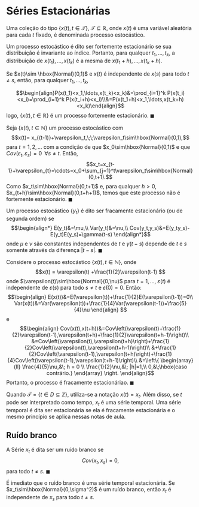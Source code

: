 # Séries Estacionárias

Uma coleção do tipo $\{x(t),t\in\mathcal{T}\}$, $\mathcal{T}\subseteq \mathbb{R}$, onde $x(t)$ é uma variável aleatória para cada $t$ fixado,  é denominada processo estocástico.

Um processo estocástico é dito ser fortemente estacionário se sua distribuição é invariante ao índice. Portanto, para qualquer $t_1,\ldots,t_k$, a distribuição de $x(t_1),\ldots,x(t_k)$ é a mesma de $x(t_1+h),\ldots,x(t_k+h)$.  

::: {#exm-serie_estacionaria_1}
Se $x(t)\sim \hbox{Normal}(0,1)$ e $x(t)$ é independente de $x(s)$ para todo $t\neq s$, então, para qualquer $t_1,\ldots,t_k$,

$$\begin{align}P(x(t_1)<x_1,\ldots,x(t_k)<x_k)&=\prod_{i=1}^k P(x(t_i)<x_i)=\prod_{i=1}^k P(x(t_i+h)<x_i)\\&=P(x(t_1+h)<x_1,\ldots,x(t_k+h)<x_k)\end{align}$$
logo, $\{x(t),t\in \mathbb{R}\}$ é um processo fortemente estacionário.
$\blacksquare$
:::


:::{#thm-exm_estacionaria2}
Seja $\{x(t),t\in\mathbb{N}\}$ um processo estocástico com 
	$$x(t)= x_{(t-1)}+\varepsilon_t,\;\;\varepsilon_t\sim\hbox{Normal}(0,1),$$
para $t=1,2,\ldots$ com a condição de que $x_0\sim\hbox{Normal}(0,1)$ e que $Cov(\varepsilon_t,\varepsilon_s)=0\;\;\forall s\neq t$.
	Então,
	$$x_t=x_{t-1}+\varepsilon_{t}=\cdots=x_0+\sum_{j=1}^t\varepsilon_t\sim\hbox{Normal}(0,t+1).$$
	Como $x_t\sim\hbox{Normal}(0,t+1)$ e, para qualquer $h>0$, $x_{t+h}\sim\hbox{Normal}(0,t+h+1)$, temos que este processo não é fortemente estacionário.
$\blacksquare$
:::


::: {#def-fracamente}
Um processo estocástico $\{y_t\}$ é dito ser fracamente estacionário (ou de segunda ordem) se 
$$\begin{align*}
	E(y_t)&=\mu,\\
	Var(y_t)&=\nu,\\ 
	Cov(y_t,y_s)&=E(y_ty_s)-E(y_t)E(y_s)=\gamma(t-s)
	\end{align*}$$
onde $\mu$ e $\nu$ são constantes independentes de $t$ e $\gamma(t-s)$ depende de $t$ e $s$ somente através da diferença $|t-s|$.
$\blacksquare$
:::
				

::: {#exm-fracamente1}
Considere o processo estocástico $\{x(t),t\in\mathbb{N}\}$, onde 
$$x(t) = \varepsilon(t) +\frac{1}{2}\varepsilon(t-1)
$$
onde $\varepsilon(t)\sim\hbox{Normal}(0,\nu)$ para $t=1,\ldots$, $\varepsilon(t)$ é independente de $\varepsilon(s)$ para todo $s\neq t$ e $\varepsilon(0)=0$.
Então:
$$\begin{align}
E(x(t))&=E(\varepsilon(t))+\frac{1}{2}E(\varepsilon(t-1))=0\\
Var(x(t))&=Var(\varepsilon(t))+\frac{1}{4}Var(\varepsilon(t-1))=\frac{5}{4}\nu
\end{align}
$$
e
$$\begin{align}
		  Cov(x(t),x(t+h))&=Cov\left(\varepsilon(t)+\frac{1}{2}\varepsilon(t-1),\varepsilon(t+h)+\frac{1}{2}\varepsilon(t+h-1)\right)\\
		  &=Cov\left(\varepsilon(t),\varepsilon(t+h)\right)+\frac{1}{2}Cov\left(\varepsilon(t),\varepsilon(t+h-1)\right)\\
		  &+\frac{1}{2}Cov\left(\varepsilon(t-1),\varepsilon(t+h)\right)+\frac{1}{4}Cov\left(\varepsilon(t-1),\varepsilon(t+h-1)\right)\\
		  &=\left\{ \begin{array}{ll}
		  \frac{4}{5}\nu,&\; h = 0 \\		  
		  \frac{1}{2}\nu,&\; |h|=1,\\
		  0,&\;\hbox{caso contrário.}
		  \end{array} \right.
	\end{align}$$
Portanto, o processo é fracamente estacionáriao.
$\blacksquare$
:::

Quando $\mathcal{T}=\{t\in D\subseteq \mathbb{Z}\}$, utiliza-se a notação $x(t)=x_t$. Além disso, se $t$ pode ser interpretado como tempo, $x_t$ é uma série temporal.
Uma série temporal é dita ser estacionária se ela é fracamente estacionária e o mesmo princípio se aplica nessas notas de aula.  

## Ruído branco

::: {#def-ruido_branco}
A Série $x_t$ é dita ser um ruído branco se
		$$\begin{equation}
		Cov(x_t,x_s)=0,
		\end{equation}$$
para todo $t\neq s$.
$\blacksquare$
::: 

É imediato que o ruído branco é uma série temporal estacionária. Se $x_t\sim\hbox{Normal}(0,\sigma^2)$ é um ruído branco, então $x_t$ é independente de $x_s$ para todo $t\neq s$.